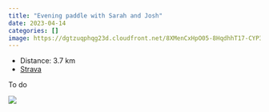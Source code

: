 ```yaml
---
title: "Evening paddle with Sarah and Josh"
date: 2023-04-14
categories: []
image: https://dgtzuqphqg23d.cloudfront.net/8XMenCxHpO05-8HqdhhT17-CYP3Zg5-cbuEQCtGkaEY-768x576.jpg
---
```


- Distance: 3.7 km
- [Strava](https://www.strava.com/activities/8890643938)

To do

![](https://dgtzuqphqg23d.cloudfront.net/8XMenCxHpO05-8HqdhhT17-CYP3Zg5-cbuEQCtGkaEY-768x576.jpg)



